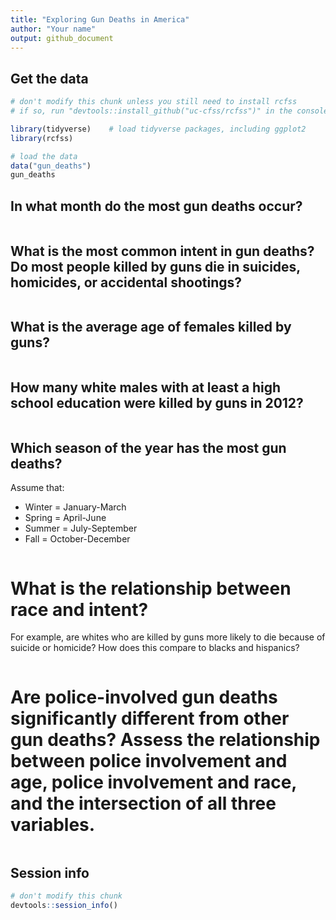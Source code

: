```yaml
---
title: "Exploring Gun Deaths in America"
author: "Your name"
output: github_document
---
```


## Get the data

```r
# don't modify this chunk unless you still need to install rcfss
# if so, run "devtools::install_github("uc-cfss/rcfss")" in the console first

library(tidyverse)    # load tidyverse packages, including ggplot2
library(rcfss)

# load the data
data("gun_deaths")
gun_deaths
```

## In what month do the most gun deaths occur?

```r

```

## What is the most common intent in gun deaths? Do most people killed by guns die in suicides, homicides, or accidental shootings?

```r

```

## What is the average age of females killed by guns?

```r

```

## How many white males with at least a high school education were killed by guns in 2012?

```r

```

## Which season of the year has the most gun deaths?

Assume that:

* Winter = January-March
* Spring = April-June
* Summer = July-September
* Fall = October-December

```r

```

# What is the relationship between race and intent?

For example, are whites who are killed by guns more likely to die because of suicide or homicide? How does this compare to blacks and hispanics?

```r

```

# Are police-involved gun deaths significantly different from other gun deaths? Assess the relationship between police involvement and age, police involvement and race, and the intersection of all three variables.

```r

```

## Session info

```r
# don't modify this chunk
devtools::session_info()
```


